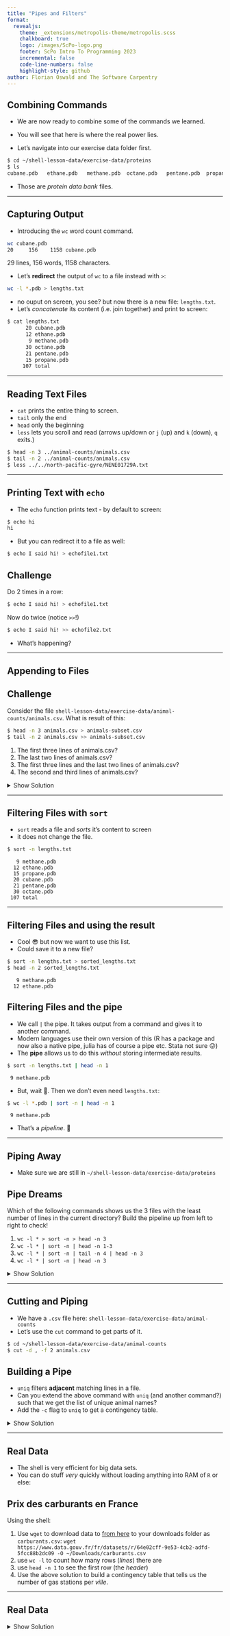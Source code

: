 ```yaml
---
title: "Pipes and Filters"
format: 
  revealjs:
    theme: _extensions/metropolis-theme/metropolis.scss
    chalkboard: true
    logo: /images/ScPo-logo.png
    footer: ScPo Intro To Programming 2023
    incremental: false
    code-line-numbers: false
    highlight-style: github
author: Florian Oswald and The Software Carpentry
---
```



## Combining Commands

* We are now ready to combine some of the commands we learned.

* You will see that here is where the real power lies.

* Let's navigate into our exercise data folder first.

```bash
$ cd ~/shell-lesson-data/exercise-data/proteins
$ ls
cubane.pdb   ethane.pdb   methane.pdb  octane.pdb   pentane.pdb  propane.pdb
```

* Those are *protein data bank* files.

---

## Capturing Output

* Introducing the `wc` word count command. 

```bash
wc cubane.pdb
20     156    1158 cubane.pdb
```
29 lines, 156 words, 1158 characters.

* Let's **redirect** the output of `wc` to a file instead with `>`:

```bash
wc -l *.pdb > lengths.txt
```

* no ouput on screen, you see? but now there is a new file: `lengths.txt`.
* Let's *concatenate* its content (i.e. join together) and print to screen:
```bash
$ cat lengths.txt 
      20 cubane.pdb
      12 ethane.pdb
       9 methane.pdb
      30 octane.pdb
      21 pentane.pdb
      15 propane.pdb
     107 total
```

---

## Reading Text Files

* `cat` prints the entire thing to screen.
* `tail` only the end
* `head` only the beginning
* `less` lets you scroll and read (arrows up/down or `j` (up) and `k` (down), `q` exits.)

```bash
$ head -n 3 ../animal-counts/animals.csv
$ tail -n 2 ../animal-counts/animals.csv
$ less ../../north-pacific-gyre/NENE01729A.txt
```


---

## Printing Text with `echo`

* The `echo` function prints text - by default to screen:
```bash
$ echo hi
hi
```

* But you can redirect it to a file as well:
```bash
$ echo I said hi! > echofile1.txt
```

::: {.callout-important}

# Challenge

Do 2 times in a row:
```bash
$ echo I said hi! > echofile1.txt
```

Now do twice (notice `>>`!)
```bash
$ echo I said hi! >> echofile2.txt
```
* What's happening?
:::


---

## Appending to Files

::: {.callout-important}

# Challenge

Consider the file `shell-lesson-data/exercise-data/animal-counts/animals.csv`. What is result of this:

```bash
$ head -n 3 animals.csv > animals-subset.csv
$ tail -n 2 animals.csv >> animals-subset.csv
```

1. The first three lines of animals.csv?
2. The last two lines of animals.csv?
3. The first three lines and the last two lines of animals.csv?
4. The second and third lines of animals.csv?
:::


<details>
<summary>Show Solution</summary>

::: {.callout-note}
# Solution
Option 3 is correct.
:::
</details>


---

## Filtering Files with `sort`

* `sort` reads a file and *sorts* it's content to screen
* it does not change the file.

```bash
$ sort -n lengths.txt 
```

```
   9 methane.pdb
  12 ethane.pdb
  15 propane.pdb
  20 cubane.pdb
  21 pentane.pdb
  30 octane.pdb
 107 total
```

---

## Filtering Files and using the result

* Cool 😎 but now we want to use this list.
* Could save it to a new file?

```bash
$ sort -n lengths.txt > sorted_lengths.txt
$ head -n 2 sorted_lengths.txt
```

```
   9 methane.pdb
  12 ethane.pdb
```

## Filtering Files and **the pipe**

* We call `|` the pipe. It takes output from a command and gives it to another command.
* Modern languages use their own version of this (R has a package and now also a native pipe, julia has of course a pipe etc. Stata not sure 😜)
* The **pipe** allows us to do this *without* storing intermediate results.

```bash
$ sort -n lengths.txt | head -n 1
```

```
 9 methane.pdb
```    

* But, wait 🤔. Then we don't even need `lengths.txt`:

```bash
$ wc -l *.pdb | sort -n | head -n 1
```

```
 9 methane.pdb
```    

* That's a *pipeline*. 🤯


---


## Piping Away

* Make sure we are still in `~/shell-lesson-data/exercise-data/proteins`


:::{.callout-important}

# Pipe Dreams

Which of the following commands shows us the 3 files with the least number of lines in the current directory? Build the pipeline up from left to right to check!

1. `wc -l * > sort -n > head -n 3`
2. `wc -l * | sort -n | head -n 1-3`
3. `wc -l * | sort -n | tail -n 4 | head -n 3`
4. `wc -l * | sort -n | head -n 3`

:::


<details>
<summary>Show Solution</summary>

::: {.callout-note}
# Solution
Option 4 is correct. Option 3 finds the ones with *most* lines.
:::
</details>


---

## Cutting and Piping

* We have a `.csv` file here: `shell-lesson-data/exercise-data/animal-counts`
* Let's use the `cut` command to get parts of it.

```bash
$ cd ~/shell-lesson-data/exercise-data/animal-counts
$ cut -d , -f 2 animals.csv
```

::: {.callout-important}

# Building a Pipe

* `uniq` filters **adjacent** matching lines in a file.
* Can you extend the above command with `uniq` (and another command?) such that we get the list of unique animal names?
* Add the `-c` flag to `uniq` to get a contingency table.

:::

<details>
<summary>Show Solution</summary>

::: {.callout-note}
# Solution
1. `cut -d , -f 2 animals.csv | sort | uniq`
1. `cut -d , -f 2 animals.csv | sort | uniq -c`
:::
</details>


---

## Real Data

* The shell is very efficient for big data sets.
* You can do stuff *very* quickly without loading anything into RAM of `R` or else:

::: {.callout-tip}

# Prix des carburants en France

Using the shell:

1. Use `wget` to download data to [from here](https://www.data.gouv.fr/fr/datasets/r/64e02cff-9e53-4cb2-adfd-5fcc88b2dc09) to your downloads folder as `carburants.csv`: `wget https://www.data.gouv.fr/fr/datasets/r/64e02cff-9e53-4cb2-adfd-5fcc88b2dc09 -O ~/Downloads/carburants.csv`
2. use `wc -l` to count how many rows (*lines*) there are
3. use `head -n 1` to see the first row (the *header*)
4. Use the above solution to build a contingency table that tells us the number of gas stations per *ville*.

:::

---

## Real Data

<details>
<summary>Show Solution</summary>

::: {.callout-note}
# Solution
1. `wget https://www.data.gouv.fr/fr/datasets/r/64e02cff-9e53-4cb2-adfd-5fcc88b2dc09 -O ~/Downloads/carburants.csv`
1. `cd Downloads`
1. `wc -l carburants.csv`
1. `cut -d ';' -f 5 carburants.csv | sort | uniq -c | sort`
1. `cut -d ';' -f 5 carburants.csv | tr [:lower:] [:upper:] | sort | uniq -c | sort`
:::
</details>




